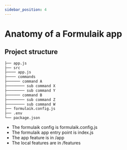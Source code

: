 ```yaml
---
sidebar_position: 4
---
```


# Anatomy of a Formulaik app

## Project structure
```bash
├── app.js
├── src
├──── app.js
├──── commands
├────── command A
├──────── sub command X
├──────── sub command Y
├────── command B
├──────── sub command Z
├──────── sub command W
├── formulaik.config.js
├── .env
└── package.json
```

- The formulaik config is formulaik.config.js
- The formulaik app entry point is index.js
- The app feature is in /app
- The local features are in /features

